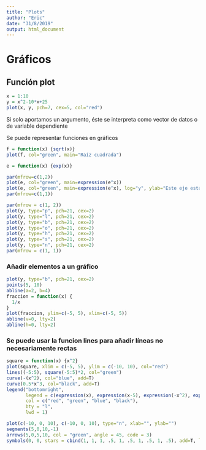 ```yaml
---
title: "Plots"
author: "Eric"
date: "31/8/2019"
output: html_document
---
```


# Gráficos

## Función plot

```r
x = 1:10
y = x^2-10*x+25
plot(x, y, pch=7, cex=5, col="red")
```

Si solo aportamos un argumento, éste se interpreta como vector de datos o de variable dependiente

Se puede representar funciones en gráficos

```r
f = function(x) {sqrt(x)}
plot(f, col="green", main="Raíz cuadrada")

e = function(x) {exp(x)}

par(mfrow=c(1,2))
plot(e, col="green", main=expression(e^x))
plot(e, col="green", main=expression(e^x), log="y", ylab="Este eje está en escala logarítmica")
par(mfrow=c(1,1))
```

```r
par(mfrow = c(1, 2))
plot(y, type="p", pch=21, cex=2)
plot(y, type="l", pch=21, cex=2)
plot(y, type="b", pch=21, cex=2)
plot(y, type="o", pch=21, cex=2)
plot(y, type="h", pch=21, cex=2)
plot(y, type="s", pch=21, cex=2)
plot(y, type="n", pch=21, cex=2)
par(mfrow = c(1, 1))

```

### Añadir elementos a un gráfico

```r
plot(y, type="b", pch=21, cex=2)
points(5, 10)
abline(a=2, b=4)
fraccion = function(x) {
  1/x
}
plot(fraccion, ylim=c(-5, 5), xlim=c(-5, 5))
abline(v=0, lty=2)
abline(h=0, lty=2)
```


### Se puede usar la funcion lines para añadir líneas no necesariamente rectas

```r
square = function(x) {x^2}
plot(square, xlim = c(-5, 5), ylim = c(-10, 10), col="red")
lines((-5:5), square(-5:5)*2, col="green")
curve(-(x^2), col="blue", add=T)
curve(0.5*x^3, col="black", add=T)
legend("bottomright",
       legend = c(expression(x), expression(x-5), expression(-x^2), expression(0.5*x^3)),
       col = c("red", "green", "blue", "black"), 
       bty = "l",
       lwd = 1)
```

```r
plot(c(-10, 0, 10), c(-10, 0, 10), type="n", xlab="", ylab="")
segments(5,0,10,-1)
arrows(5,0,5,10, col = "green", angle = 45, code = 3)
symbols(0, 0, stars = cbind(1, 1, 1, .5, 1, .5, 1, .5, 1, .5), add=T, lwd = 3)
```

